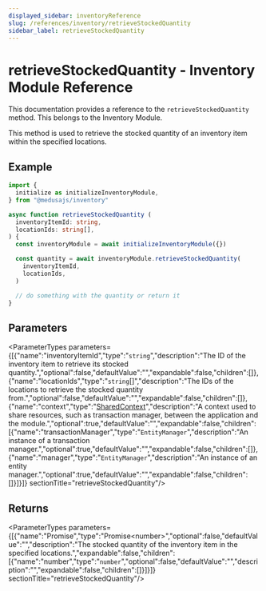 ```yaml
---
displayed_sidebar: inventoryReference
slug: /references/inventory/retrieveStockedQuantity
sidebar_label: retrieveStockedQuantity
---
```



# retrieveStockedQuantity - Inventory Module Reference

This documentation provides a reference to the `retrieveStockedQuantity` method. This belongs to the Inventory Module.

This method is used to retrieve the stocked quantity of an inventory item within the specified locations.

## Example

```ts
import {
  initialize as initializeInventoryModule,
} from "@medusajs/inventory"

async function retrieveStockedQuantity (
  inventoryItemId: string,
  locationIds: string[],
) {
  const inventoryModule = await initializeInventoryModule({})

  const quantity = await inventoryModule.retrieveStockedQuantity(
    inventoryItemId,
    locationIds,
  )

  // do something with the quantity or return it
}
```

## Parameters

<ParameterTypes parameters={[{"name":"inventoryItemId","type":"`string`","description":"The ID of the inventory item to retrieve its stocked quantity.","optional":false,"defaultValue":"","expandable":false,"children":[]},{"name":"locationIds","type":"`string`[]","description":"The IDs of the locations to retrieve the stocked quantity from.","optional":false,"defaultValue":"","expandable":false,"children":[]},{"name":"context","type":"[SharedContext](../../interfaces/inventory.SharedContext.mdx)","description":"A context used to share resources, such as transaction manager, between the application and the module.","optional":true,"defaultValue":"","expandable":false,"children":[{"name":"transactionManager","type":"`EntityManager`","description":"An instance of a transaction manager.","optional":true,"defaultValue":"","expandable":false,"children":[]},{"name":"manager","type":"`EntityManager`","description":"An instance of an entity manager.","optional":true,"defaultValue":"","expandable":false,"children":[]}]}]}  sectionTitle="retrieveStockedQuantity"/>

## Returns

<ParameterTypes parameters={[{"name":"Promise","type":"Promise&#60;number&#62;","optional":false,"defaultValue":"","description":"The stocked quantity of the inventory item in the specified locations.","expandable":false,"children":[{"name":"number","type":"`number`","optional":false,"defaultValue":"","description":"","expandable":false,"children":[]}]}]}  sectionTitle="retrieveStockedQuantity"/>
